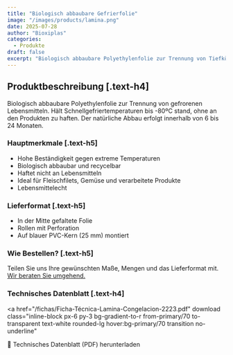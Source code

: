 ```yaml
---
title: "Biologisch abbaubare Gefrierfolie"
image: "/images/products/lamina.png"
date: 2025-07-28
author: "Bioxiplas"
categories:
  - Produkte
draft: false
excerpt: "Biologisch abbaubare Polyethylenfolie zur Trennung von Tiefkühlprodukten. Beständig bis -80ºC."
---
```


## Produktbeschreibung [.text-h4]

Biologisch abbaubare Polyethylenfolie zur Trennung von gefrorenen Lebensmitteln. Hält Schnellgefriertemperaturen bis -80ºC stand, ohne an den Produkten zu haften. Der natürliche Abbau erfolgt innerhalb von 6 bis 24 Monaten.

### Hauptmerkmale [.text-h5]

- Hohe Beständigkeit gegen extreme Temperaturen  
- Biologisch abbaubar und recycelbar  
- Haftet nicht an Lebensmitteln  
- Ideal für Fleischfilets, Gemüse und verarbeitete Produkte  
- Lebensmittelecht

### Lieferformat [.text-h5]

- In der Mitte gefaltete Folie  
- Rollen mit Perforation  
- Auf blauer PVC-Kern (25 mm) montiert

### Wie Bestellen? [.text-h5]

Teilen Sie uns Ihre gewünschten Maße, Mengen und das Lieferformat mit. <u>Wir beraten Sie umgehend.</u>


### Technisches Datenblatt [.text-h4]

<a
  href="/fichas/Ficha-Técnica-Lamina-Congelacion-2223.pdf"
  download
  class="inline-block px-6 py-3 bg-gradient-to-r from-primary/70 to-transparent text-white rounded-lg hover:bg-primary/70 transition no-underline"
>
  📄 Technisches Datenblatt (PDF) herunterladen
</a>
